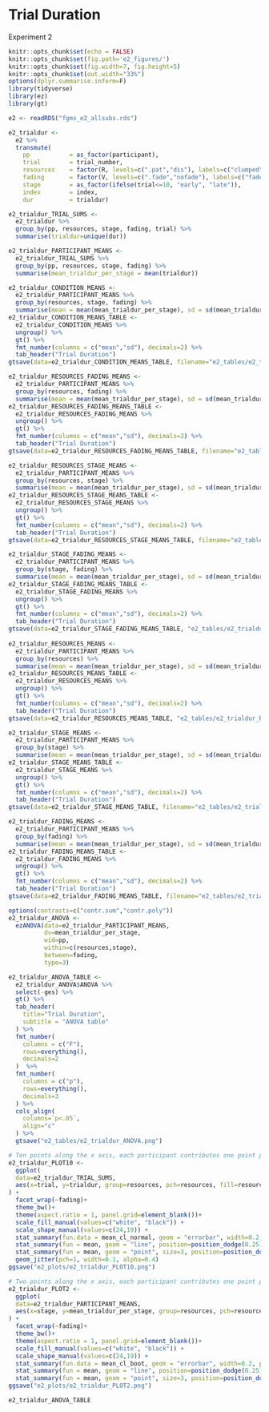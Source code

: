 # Trial Duration

Experiment 2

```r
knitr::opts_chunk$set(echo = FALSE)
knitr::opts_chunk$set(fig.path='e2_figures/')
knitr::opts_chunk$set(fig.width=7, fig.height=5)
knitr::opts_chunk$set(out.width="33%")
options(dplyr.summarise.inform=F)
library(tidyverse)
library(ez)
library(gt)

e2 <- readRDS("fgms_e2_allsubs.rds")

e2_trialdur <-
  e2 %>%
  transmute(
    pp           = as_factor(participant),
    trial        = trial_number,
    resources    = factor(R, levels=c(".pat","dis"), labels=c("clumped", "random")),
    fading       = factor(V, levels=c(".fade","nofade"), labels=c("fade", "no_fade")),
    stage        = as_factor(ifelse(trial<=10, "early", "late")),
    index        = index,
    dur          = trialdur)

e2_trialdur_TRIAL_SUMS <- 
  e2_trialdur %>% 
  group_by(pp, resources, stage, fading, trial) %>% 
  summarise(trialdur=unique(dur))

e2_trialdur_PARTICIPANT_MEANS <-
  e2_trialdur_TRIAL_SUMS %>% 
  group_by(pp, resources, stage, fading) %>% 
  summarise(mean_trialdur_per_stage = mean(trialdur))

e2_trialdur_CONDITION_MEANS <-
  e2_trialdur_PARTICIPANT_MEANS %>% 
  group_by(resources, stage, fading) %>% 
  summarise(mean = mean(mean_trialdur_per_stage), sd = sd(mean_trialdur_per_stage)) 
e2_trialdur_CONDITION_MEANS_TABLE <- 
  e2_trialdur_CONDITION_MEANS %>% 
  ungroup() %>% 
  gt() %>% 
  fmt_number(columns = c("mean","sd"), decimals=2) %>% 
  tab_header("Trial Duration")
gtsave(data=e2_trialdur_CONDITION_MEANS_TABLE, filename="e2_tables/e2_trialdur_CONDITION_MEANS_TABLE.png")

e2_trialdur_RESOURCES_FADING_MEANS <-
  e2_trialdur_PARTICIPANT_MEANS %>% 
  group_by(resources, fading) %>% 
  summarise(mean = mean(mean_trialdur_per_stage), sd = sd(mean_trialdur_per_stage))
e2_trialdur_RESOURCES_FADING_MEANS_TABLE <-
  e2_trialdur_RESOURCES_FADING_MEANS %>% 
  ungroup() %>% 
  gt() %>% 
  fmt_number(columns = c("mean","sd"), decimals=2) %>% 
  tab_header("Trial Duration")
gtsave(data=e2_trialdur_RESOURCES_FADING_MEANS_TABLE, filename="e2_tables/e2_trialdur_RESOURCES_FADING_MEANS_TABLE.png")

e2_trialdur_RESOURCES_STAGE_MEANS <-
  e2_trialdur_PARTICIPANT_MEANS %>% 
  group_by(resources, stage) %>% 
  summarise(mean = mean(mean_trialdur_per_stage), sd = sd(mean_trialdur_per_stage))
e2_trialdur_RESOURCES_STAGE_MEANS_TABLE <-
  e2_trialdur_RESOURCES_STAGE_MEANS %>% 
  ungroup() %>% 
  gt() %>% 
  fmt_number(columns = c("mean","sd"), decimals=2) %>% 
  tab_header("Trial Duration")
gtsave(data=e2_trialdur_RESOURCES_STAGE_MEANS_TABLE, filename="e2_tables/e2_trialdur_RESOURCES_STAGE_MEANS_TABLE.png")

e2_trialdur_STAGE_FADING_MEANS <-
  e2_trialdur_PARTICIPANT_MEANS %>% 
  group_by(stage, fading) %>% 
  summarise(mean = mean(mean_trialdur_per_stage), sd = sd(mean_trialdur_per_stage))
e2_trialdur_STAGE_FADING_MEANS_TABLE <-
  e2_trialdur_STAGE_FADING_MEANS %>% 
  ungroup() %>%
  gt() %>% 
  fmt_number(columns = c("mean","sd"), decimals=2) %>%
  tab_header("Trial Duration")
gtsave(data=e2_trialdur_STAGE_FADING_MEANS_TABLE, "e2_tables/e2_trialdur_STAGE_FADING_MEANS_TABLE.png")
  
e2_trialdur_RESOURCES_MEANS <-
  e2_trialdur_PARTICIPANT_MEANS %>% 
  group_by(resources) %>%
  summarise(mean = mean(mean_trialdur_per_stage), sd = sd(mean_trialdur_per_stage))
e2_trialdur_RESOURCES_MEANS_TABLE <-
  e2_trialdur_RESOURCES_MEANS %>% 
  ungroup() %>% 
  gt() %>% 
  fmt_number(columns = c("mean","sd"), decimals=2) %>%  
  tab_header("Trial Duration")
gtsave(data=e2_trialdur_RESOURCES_MEANS_TABLE, "e2_tables/e2_trialdur_RESOURCES_MEANS_TABLE.png")

e2_trialdur_STAGE_MEANS <-
  e2_trialdur_PARTICIPANT_MEANS %>% 
  group_by(stage) %>% 
  summarise(mean = mean(mean_trialdur_per_stage), sd = sd(mean_trialdur_per_stage))
e2_trialdur_STAGE_MEANS_TABLE <-
  e2_trialdur_STAGE_MEANS %>% 
  ungroup() %>% 
  gt() %>% 
  fmt_number(columns = c("mean","sd"), decimals=2) %>%  
  tab_header("Trial Duration")
gtsave(data=e2_trialdur_STAGE_MEANS_TABLE, filename="e2_tables/e2_trialdur_STAGE_MEANS_TABLE.png")

e2_trialdur_FADING_MEANS <-
  e2_trialdur_PARTICIPANT_MEANS %>% 
  group_by(fading) %>% 
  summarise(mean = mean(mean_trialdur_per_stage), sd = sd(mean_trialdur_per_stage))
e2_trialdur_FADING_MEANS_TABLE <-
  e2_trialdur_FADING_MEANS %>% 
  ungroup() %>% 
  gt() %>% 
  fmt_number(columns = c("mean","sd"), decimals=2) %>%  
  tab_header("Trial Duration")
gtsave(data=e2_trialdur_FADING_MEANS_TABLE, filename="e2_tables/e2_trialdur_FADING_MEANS_TABLE.png")

options(contrasts=c("contr.sum","contr.poly"))
e2_trialdur_ANOVA <- 
  ezANOVA(data=e2_trialdur_PARTICIPANT_MEANS,
          dv=mean_trialdur_per_stage,
          wid=pp,
          within=c(resources,stage),
          between=fading,
          type=3)

e2_trialdur_ANOVA_TABLE <-
  e2_trialdur_ANOVA$ANOVA %>% 
  select(-ges) %>% 
  gt() %>% 
  tab_header(
    title="Trial Duration",
    subtitle = "ANOVA table"
  ) %>% 
  fmt_number(
    columns = c("F"),
    rows=everything(),
    decimals=2
  )  %>% 
  fmt_number(
    columns = c("p"),
    rows=everything(),
    decimals=3
  ) %>% 
  cols_align(
    columns=`p<.05`,
    align="c"
  ) %>% 
  gtsave("e2_tables/e2_trialdur_ANOVA.png")

# Ten points along the x axis, each participant contributes one point per cell
e2_trialdur_PLOT10 <-
  ggplot(
  data=e2_trialdur_TRIAL_SUMS, 
  aes(x=trial, y=trialdur, group=resources, pch=resources, fill=resources)
) +
  facet_wrap(~fading)+
  theme_bw()+
  theme(aspect.ratio = 1, panel.grid=element_blank())+
  scale_fill_manual(values=c("white", "black")) +
  scale_shape_manual(values=c(24,19)) +
  stat_summary(fun.data = mean_cl_normal, geom = "errorbar", width=0.2, position=position_dodge(0.25)) +
  stat_summary(fun = mean, geom = "line", position=position_dodge(0.25)) + 
  stat_summary(fun = mean, geom = "point", size=3, position=position_dodge(0.25)) +
  geom_jitter(pch=1, width=0.1, alpha=0.4) 
ggsave("e2_plots/e2_trialdur_PLOT10.png")

# Two points along the x axis, each participant contributes one point per cell
e2_trialdur_PLOT2 <-
  ggplot(
  data=e2_trialdur_PARTICIPANT_MEANS, 
  aes(x=stage, y=mean_trialdur_per_stage, group=resources, pch=resources, fill=resources)
) +
  facet_wrap(~fading)+
  theme_bw()+
  theme(aspect.ratio = 1, panel.grid=element_blank())+
  scale_fill_manual(values=c("white", "black")) +
  scale_shape_manual(values=c(24,19)) +
  stat_summary(fun.data = mean_cl_boot, geom = "errorbar", width=0.2, position=position_dodge(0.25)) +
  stat_summary(fun = mean, geom = "line", position=position_dodge(0.25)) + 
  stat_summary(fun = mean, geom = "point", size=3, position=position_dodge(0.25))
ggsave("e2_plots/e2_trialdur_PLOT2.png")
```

```r
e2_trialdur_ANOVA_TABLE
```

